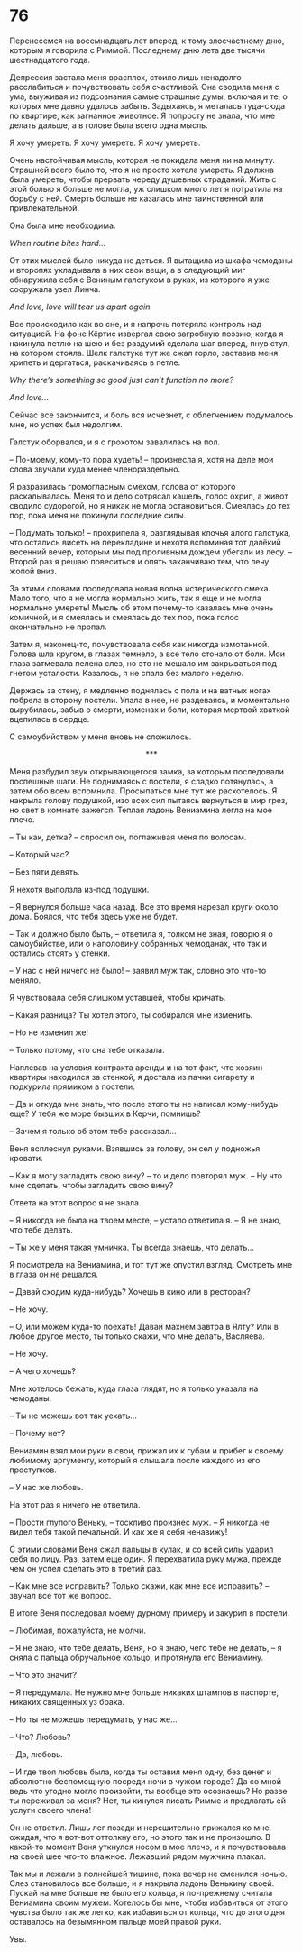# 76 {-}

Перенесемся на восемнадцать лет вперед, к тому злосчастному дню, которым я говорила с Риммой. Последнему дню лета две тысячи шестнадцатого года.

Депрессия застала меня врасплох, стоило лишь ненадолго расслабиться и почувствовать себя счастливой. Она сводила меня с ума, выуживая из подсознания самые страшные думы, включая и те, о которых мне давно удалось забыть. Задыхаясь, я металась туда-сюда по квартире, как загнанное животное. Я попросту не знала, что мне делать дальше, а в голове была всего одна мысль.

Я хочу умереть. Я хочу умереть. Я хочу умереть.

Очень настойчивая мысль, которая не покидала меня ни на минуту. Страшней всего было то, что я не просто хотела умереть. Я должна была умереть, чтобы прервать череду душевных страданий. Жить с этой болью я больше не могла, уж слишком много лет я потратила на борьбу с ней. Смерть больше не казалась мне таинственной или привлекательной.

Она была мне необходима.

*When routine bites hard…*

От этих мыслей было никуда не деться. Я вытащила из шкафа чемоданы и второпях укладывала в них свои вещи, а в следующий миг обнаружила себя с Вениным галстуком в руках, из которого я уже сооружала узел Линча.

*And love, love will tear us apart again.*

Все происходило как во сне, и я напрочь потеряла контроль над ситуацией. На фоне Кёртис извергал свою загробную поэзию, когда я накинула петлю на шею и без раздумий сделала шаг вперед, пнув стул, на котором стояла. Шелк галстука тут же сжал горло, заставив меня хрипеть и дергаться, раскачиваясь в петле.

*Why there’s something so good just can’t function no more?*

*And love…*

Сейчас все закончится, и боль вся исчезнет, c облегчением подумалось мне, но успех был недолгим.

Галстук оборвался, и я с грохотом завалилась на пол.

– По-моему, кому-то пора худеть! – произнесла я, хотя на деле мои слова звучали куда менее членораздельно.

Я разразилась громогласным смехом, голова от которого раскалывалась. Меня то и дело сотрясал кашель, голос охрип, а живот сводило судорогой, но я никак не могла остановиться. Смеялась до тех пор, пока меня не покинули последние силы.

– Подумать только! – прохрипела я, разглядывая клочья алого галстука, что остались висеть на перекладине и нехотя вспоминая тот далёкий весенний вечер, которым мы под проливным дождем убегали из лесу. – Второй раз я решаю повеситься и опять заканчиваю тем, что лечу жопой вниз.

За этими словами последовала новая волна истерического смеха. Мало того, что я не могла нормально жить, так я еще и не могла нормально умереть! Мысль об этом почему-то казалась мне очень комичной, и я смеялась и смеялась до тех пор, пока голос окончательно не пропал.	

Затем я, наконец-то, почувствовала себя как никогда измотанной. Голова шла кругом, в глазах темнело, а все тело стонало от боли. Мои глаза затмевала пелена слез, но это не мешало им закрываться под гнетом усталости. Казалось, я не спала без малого неделю.

Держась за стену, я медленно поднялась с пола и на ватных ногах побрела в сторону постели. Упала в нее, не раздеваясь, и моментально вырубилась, забыв о смерти, изменах и боли, которая мертвой хваткой вцепилась в сердце.

С самоубийством у меня вновь не сложилось.

<div style="text-align: center;">***</div>

Меня разбудил звук открывающегося замка, за которым последовали поспешные шаги. Не поднимаясь с постели, я сладко потянулась, а затем обо всем вспомнила. Просыпаться мне тут же расхотелось. Я накрыла голову подушкой, изо всех сил пытаясь вернуться в мир грез, но свет в комнате зажегся. Теплая ладонь Вениамина легла на мое плечо. 

– Ты как, детка? – спросил он, поглаживая меня по волосам.

– Который час?

– Без пяти девять.

Я нехотя выползла из-под подушки.

– Я вернулся больше часа назад. Все это время нарезал круги около дома. Боялся, что тебя здесь уже не будет.

– Так и должно было быть, – ответила я, толком не зная, говорю я о самоубийстве, или о наполовину собранных чемоданах, что так и остались стоять у стенки.

– У нас с ней ничего не было! – заявил муж так, словно это что-то меняло.

Я чувствовала себя слишком уставшей, чтобы кричать.

– Какая разница? Ты хотел этого, ты собирался мне изменить.

– Но не изменил же!

– Только потому, что она тебе отказала.

Наплевав на условия контракта аренды и на тот факт, что хозяин квартиры находился за стенкой, я достала из пачки сигарету и подкурила прямиком в постели.

– Да и откуда мне знать, что после этого ты не написал кому-нибудь еще? У тебя же море бывших в Керчи, помнишь?

– Зачем я только об этом тебе рассказал…

Веня всплеснул руками. Взявшись за голову, он сел у подножья кровати.

– Как я могу загладить свою вину? – то и дело повторял муж. – Ну что мне сделать, чтобы загладить свою вину?

Ответа на этот вопрос я не знала.

– Я никогда не была на твоем месте, – устало ответила я. – Я не знаю, что тебе делать.

– Ты же у меня такая умничка. Ты всегда знаешь, что делать…

Я посмотрела на Вениамина, и тот тут же опустил взгляд. Смотреть мне в глаза он не решался.

– Давай сходим куда-нибудь? Хочешь в кино или в ресторан?

– Не хочу.

– О, или можем куда-то поехать! Давай махнем завтра в Ялту? Или в любое другое место, ты только скажи, что мне делать, Васляева.

– Не хочу.

– А чего хочешь?

Мне хотелось бежать, куда глаза глядят, но я только указала на чемоданы.

– Ты не можешь вот так уехать…

– Почему нет?

Вениамин взял мои руки в свои, прижал их к губам и прибег к своему любимому аргументу, который я слышала после каждого из его проступков.

– У нас же любовь.

На этот раз я ничего не ответила.

– Прости глупого Веньку, – тоскливо произнес муж. – Я никогда не видел тебя такой печальной. И как же я себя ненавижу!

С этими словами Веня сжал пальцы в кулак, и со всей силы ударил себя по лицу. Раз, затем еще один. Я перехватила руку мужа, прежде чем он успел сделать это в третий раз. 

– Как мне все исправить? Только скажи, как мне все исправить? – звучал все тот же вопрос.

В итоге Веня последовал моему дурному примеру и закурил в постели.

– Любимая, пожалуйста, не молчи.

– Я не знаю, что тебе делать, Веня, но я знаю, чего тебе не делать, – я сняла с пальца обручальное кольцо, и протянула его Вениамину.

– Что это значит?

– Я передумала. Не нужно мне больше никаких штампов в паспорте, никаких священных уз брака.

– Но ты не можешь передумать, у нас же…

– Что? Любовь?

– Да, любовь.

– И где твоя любовь была, когда ты оставил меня одну, без денег и абсолютно беспомощную посреди ночи в чужом городе? Да со мной ведь что угодно могло произойти, ты вообще это осознаешь? Но разве ты переживал за меня? Нет, ты кинулся писать Римме и предлагать ей услуги своего члена!

Он не ответил. Лишь лег позади и нерешительно прижался ко мне, ожидая, что я вот-вот оттолкну его, но этого так и не произошло. В какой-то момент Веня уткнулся носом в мое плечо, и я почувствовала на своей шее что-то влажное. Лежавший рядом мужчина плакал.

Так мы и лежали в полнейшей тишине, пока вечер не сменился ночью. Слез становилось все больше, и я накрыла ладонь Венькину своей. Пускай на мне больше не было его кольца, я по-прежнему считала Вениамина своим мужем. Хотелось бы мне, чтобы избавиться от этого чувства было так же легко, как избавиться от кольца, что до этого дня оставалось на безымянном пальце моей правой руки.

Увы.


